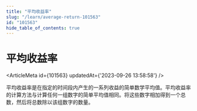 ```yaml
---
title: "平均收益率"
slug: "/learn/average-return-101563"
id: "101563"
hide_table_of_contents: true
---
```



# 平均收益率

<ArticleMeta id={101563} updatedAt={'2023-09-26 13:58:58'} />
<div className='border-solid border-b border-t-0 my-4 border-[var(--ifm-color-gray-300)]' />

平均收益率是在指定的时间段内产生的一系列收益的简单数学平均值。平均收益率的计算方法与计算任何一组数字的简单平均值相同。将这些数字相加得到一个总数，然后将总数除以该组数字的数量。

